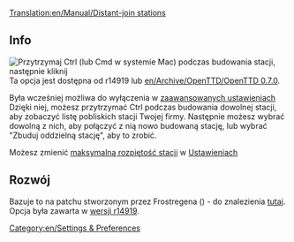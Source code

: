 [[Translation:en/Manual/Distant-join stations]]


[[Category:en/Settings & Preferences]]
==Info==
[[File:pl/join station leftclick.png|thumb|Przytrzymaj Ctrl (lub Cmd w systemie Mac) podczas budowania stacji, następnie kliknij]]
Ta opcja jest dostępna od r14919 lub [[en/Archive/OpenTTD/OpenTTD 0.7.0]].

Była wcześniej możliwa do wyłączenia w [[pl/Archive/Manual/Settings/Zaawansowane ustawienia|zaawansowanych ustawieniach]]
Dzięki niej, możesz przytrzymać Ctrl podczas budowania dowolnej stacji, aby zobaczyć listę pobliskich stacji Twojej firmy. Następnie możesz wybrać dowolną z nich, aby połączyć z nią nowo budowaną stację, lub wybrać "Zbuduj oddzielną stację", aby to zrobić.

Możesz zmienić [[pl/Maksymalna rozpiętość stacji|maksymalną rozpiętość stacji]] w [[pl/Archive/Manual/Settings/Ustawienia|Ustawieniach]]

==Rozwój==
Bazuje to na patchu stworzonym przez Frostregena ({{en/Flyspray|2291}}) - do znalezienia [http://www.tt-forums.net/viewtopic.php?f=33&t=30960 tutaj]. Opcja była zawarta w [http://hg.openttd.org/openttd/trunk.hg/rev/a469f573bfaa wersji r14919].